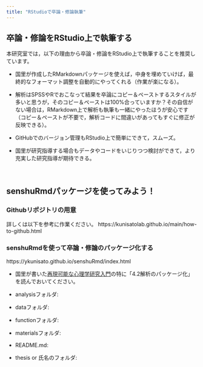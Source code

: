 ```yaml
---
title: "RStudioで卒論・修論執筆"
---
```


## 卒論・修論をRStudio上で執筆する

本研究室では，以下の理由から卒論・修論をRStudio上で執筆することを推奨しています。

- 国里が作成したRMarkdownパッケージを使えば，中身を埋めていけば，最終的なフォーマット調整を自動的にやってくれる（作業が楽になる）。

- 解析はSPSSやRでおこなって結果を卒論にコピー＆ペーストするスタイルが多いと思うが，そのコピー＆ペーストは100%合っていますか？その自信がない場合は，RMarkdown上で解析も執筆も一緒にやったほうが安心です（コピー＆ペーストが不要で，解析コードに間違いがあってもすぐに修正が反映できる）。

- GitHubでのバージョン管理もRStudio上で簡単にできて，スムーズ。

- 国里が研究指導する場合もデータやコードをいじりつつ検討ができて，より充実した研究指導が期待できる。

<br>

## senshuRmdパッケージを使ってみよう！
### Githubリポジトリの用意

詳しくは以下を参考に作業ください。
https://kunisatolab.github.io/main/how-to-github.html



### senshuRmdを使って卒論・修論のパッケージ化する

https://ykunisato.github.io/senshuRmd/index.html




- 国里が書いた[再現可能な心理学研究入門](https://psyarxiv.com/x8js5/)の特に「4.2解析のパッケージ化」を読んでおいてください。


- analysisフォルダ:
- dataフォルダ:
- functionフォルダ:
- materialsフォルダ:
- README.md: 
- thesis or 氏名のフォルダ:

